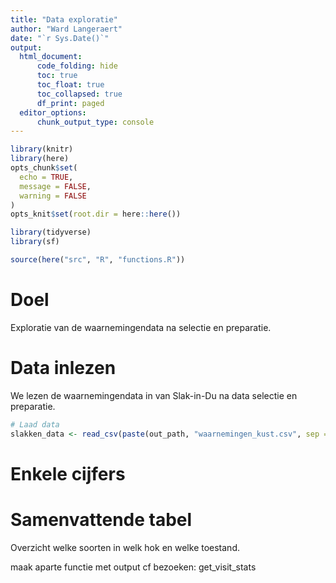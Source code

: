 ```yaml
---
title: "Data exploratie"
author: "Ward Langeraert"
date: "`r Sys.Date()`"
output: 
  html_document:
      code_folding: hide
      toc: true
      toc_float: true
      toc_collapsed: true
      df_print: paged
  editor_options:
      chunk_output_type: console
---
```


```r
library(knitr)
library(here)
opts_chunk$set(
  echo = TRUE,
  message = FALSE,
  warning = FALSE
)
opts_knit$set(root.dir = here::here())

library(tidyverse)
library(sf)

source(here("src", "R", "functions.R"))
```


# Doel

Exploratie van de waarnemingendata na selectie en preparatie.


# Data inlezen

We lezen de waarnemingendata in van Slak-in-Du na data selectie en preparatie.

```r
# Laad data
slakken_data <- read_csv(paste(out_path, "waarnemingen_kust.csv", sep = "/"))
```


# Enkele cijfers


# Samenvattende tabel

Overzicht welke soorten in welk hok en welke toestand.

maak aparte functie met output cf bezoeken: get_visit_stats